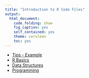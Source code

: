 ```yaml
---
title: "Introduction to R Code Files"
output:
  html_document:
    code_folding: show
    fig_caption: yes
    self_contained: yes
    theme: cerulean
    toc: yes
---
```


- [Tips - Example](Tips-Example.R)
- [R Basics](R-Basics.R)
- [Data Structures](Data-Structures.R)
- [Programming](Programming.R)
